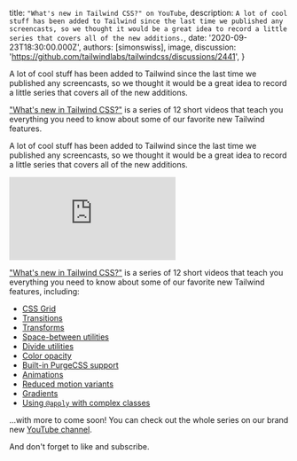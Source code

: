 
  title: `"What's new in Tailwind CSS?" on YouTube`,
  description: `A lot of cool stuff has been added to Tailwind since the last time we published any screencasts, so we thought it would be a great idea to record a little series that covers all of the new additions.`,
  date: '2020-09-23T18:30:00.000Z',
  authors: [simonswiss],
  image,
  discussion: 'https://github.com/tailwindlabs/tailwindcss/discussions/2441',
}

<!--excerpt-->

A lot of cool stuff has been added to Tailwind since the last time we published any screencasts, so we thought it would be a great idea to record a little series that covers all of the new additions.

["What's new in Tailwind CSS?"](https://www.youtube.com/watch?v=b-hrxkgkG-s&list=PL5f_mz_zU5eV0_7udNKr3qffGCkJ4Avb_) is a series of 12 short videos that teach you everything you need to know about some of our favorite new Tailwind features.

<!--/excerpt-->

A lot of cool stuff has been added to Tailwind since the last time we published any screencasts, so we thought it would be a great idea to record a little series that covers all of the new additions.

<div className="relative pb-9/16">
  <iframe
    className="absolute inset-0 h-full w-full"
    src="https://www.youtube.com/embed/b-hrxkgkG-s?list=PL5f_mz_zU5eV0_7udNKr3qffGCkJ4Avb_"
    frameborder="0"
    allow="accelerometer; autoplay; clipboard-write; encrypted-media; gyroscope; picture-in-picture"
    allowfullscreen
  ></iframe>
</div>

["What's new in Tailwind CSS?"](https://www.youtube.com/watch?v=b-hrxkgkG-s&list=PL5f_mz_zU5eV0_7udNKr3qffGCkJ4Avb_) is a series of 12 short videos that teach you everything you need to know about some of our favorite new Tailwind features, including:

- [CSS Grid](https://youtu.be/b-hrxkgkG-s)
- [Transitions](https://youtu.be/AYoQfPX31Mg)
- [Transforms](https://youtu.be/fZl6ufxmAqI)
- [Space-between utilities](https://youtu.be/wTRTC4JNSGs)
- [Divide utilities](https://youtu.be/XVmbVtO3tUU)
- [Color opacity](https://youtu.be/Zo1JtXnLDdA)
- [Built-in PurgeCSS support](https://youtu.be/ZNLeQDpE_8M)
- [Animations](https://youtu.be/75_a2lTJSjA)
- [Reduced motion variants](https://youtu.be/vnK7UrZ-IFs)
- [Gradients](https://youtu.be/1Rs5Kml8qMM)
- [Using `@apply` with complex classes](https://youtu.be/naJ_rIK6ppQ)

...with more to come soon! You can check out the whole series on our brand new [YouTube channel](https://www.youtube.com/channel/UCOe-8z68tgw9ioqVvYM4ddQ/).

And don't forget to like and subscribe.

